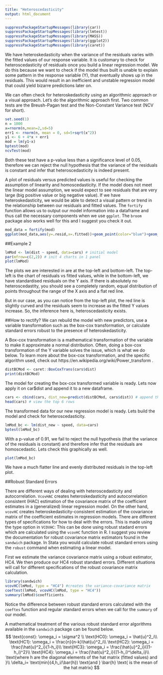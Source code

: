 ```yaml
---
title: "Heteroscedasticity"
output: html_document
---
```

```r
suppressPackageStartupMessages(library(car))
suppressPackageStartupMessages(library(lmtest))
suppressPackageStartupMessages(library(MASS))
suppressPackageStartupMessages(library(ggplot2))
suppressPackageStartupMessages(library(caret))
```

We have heteroskedasticity when the variance of the residuals varies with the fitted values of our response variable. It is customary to check for heteroscedasticity of residuals once you build a linear regression model. We do this because we want to check if the model thus built is unable to explain some pattern in the response variable (Y), that eventually shows up in the residuals. This would result in an inefficient and unstable regression model that could yield bizarre predictions later on. 

We can often check for heteroskedasticity using an algorithmic approach or a visual approach. Let's do the algorithmic approach first. Two common tests are the Breush-Pagan test and the Non-Constant Variance test (NCV for short). 
```r
set.seed(1)
n = 1000
x=rnorm(n,mean=2,sd=5)
err1 <- rnorm(n, mean = 0, sd=5+sqrt(x^2))
y1 <- 6 + 4*x + err1
mod = lm(y1~x)
bptest(mod)
ncvTest(mod)
```

Both these test have a p-value less than a significance level of 0.05, therefore we can reject the null hypothesis that the variance of the residuals is constant and infer that heteroscedasticity is indeed present.

A plot of residuals versus predicted values is useful for checking the assumption of linearity and homoscedasticity. If the model does not meet the linear model assumption, we would expect to see residuals that are very large (big positive value or big negative value). If we have heteroskedasticity, we would be able to detect a visual pattern or trend in the relationship between our residuals and fitted values. The `fortify` function allows us to output our model information into a dataframe and thus call the necessary components when we use `ggplot`. The `broom` package also works well for this and I suggest you check it out.

```r
mod_data = fortify(mod)
ggplot(mod_data,aes(y=.resid,x=.fitted))+geom_point(color="blue")+geom_hline(yintercept = 0)
```

##Example 2

```r
lmMod <- lm(dist ~ speed, data=cars) # initial model
par(mfrow=c(2,2)) # init 4 charts in 1 panel
plot(lmMod)
```

The plots we are interested in are at the top-left and bottom-left. The top-left is the chart of residuals vs fitted values, while in the bottom-left, we have standardised residuals on the Y axis. If there is absolutely no heteroscedastity, you should see a completely random, equal distribution of points throughout the range of the X axis and a flat red line.

But in our case, as you can notice from the top-left plot, the red line is slightly curved and the residuals seem to increase as the fitted Y values increase. So, the inference here is, heteroscedasticity exists.

##How to rectify?
We can rebuild the model with new predictors, use a variable transformation such as the box-cox transformation, or calculate standard errors robust to the presence of heteroskedasticity. 

A Box-cox transformation is a mathematical transformation of the variable to make it approximate a normal distribution. Often, doing a box-cox transformation of the Y variable solves the issue, which is what we do below. To learn more about the box-cox transformation, and the specific algorithm used, check out https://en.wikipedia.org/wiki/Power_transform .
```r
distBCMod <- caret::BoxCoxTrans(cars$dist)
print(distBCMod)
```
The model for creating the box-cox transformed variable is ready. Lets now apply it on car$dist and append it to a new dataframe.

```r
cars <- cbind(cars, dist_new=predict(distBCMod, cars$dist)) # append the transformed variable to cars
head(cars) # view the top 6 rows
```

The transformed data for our new regression model is ready. Lets build the model and check for heteroscedasticity.

```r
lmMod_bc <- lm(dist_new ~ speed, data=cars)
bptest(lmMod_bc)
```

With a p-value of 0.91, we fail to reject the null hypothesis (that the variance of the residuals is constant) and therefore infer that the residuals are homoscedastic. Lets check this graphically as well.
```r
plot(lmMod_bc)
```

We have a much flatter line and evenly distributed residuals in the top-left plot.

##Robust Standard Errors

There are different ways of dealing with heteroscedasticity and autocorrelation. `VcovHAC` creates heteroskedasticity and autocorrelation consistent (HAC) estimation of the covariance matrix of the coefficient estimates in a (generalized) linear regression model. On the other hand, `vcovHC` creates heteroskedasticity-consistent estimation of the covariance matrix of the coefficient estimates in regression models. There are different types of specifications for how to deal with the errors. This is made using the type option in `VCOVHC`:
This can be done using robust stadard errors which are calculated using the `vcovHC` function in R. I suggest you review the documentation for robust covariance matrix estimators found in the `sandwich` package. In Stata you would calculate robust standard errors using the `robust` command when estimating a linear model. 

First we estimate the variance covariance matrix using a robust estimator, HC4. We then produce our HC4 robust standard errors. Different situations will call for different specifications of the robust covariance matrix calculation. 
```r
library(sandwich)
vcovHC(lmMod, type = "HC4") #creates the variance-covariance matrix
coeftest(lmMod, vcovHC(lmMod, type = "HC4"))
summary(lmMod)$coefficients
```
Notice the difference between robust standard errors calculated with the `coeftes` function and regular standard errors when we call for the `summary` of our model.

A mathematical treatment of the various robust standard error algorithms available in the `sandwich` package can be found below.
$$
\text{const}: \omega_i = \sigma^2 \\
\text{HC0}: \omega_i = \hat{u}^2_i\\
\text{HC1}: \omega_i = \frac{n}{n-k}\hat{u}^2_i\\
\text{HC2}: \omega_i = \frac{\hat{u}^2_i}{1-h_i}\\
\text{HC3}: \omega_i = \frac{\hat{u}^2_i}{(1-h_i)^2}\\
\text{HC4}: \omega_i = \frac{\hat{u}^2_i}{(1-h_i)^\delta_i}\\
\text{where h are the diagonal elements of the hat matrix (fitted values) and }\\
\delta_i= \text{min}(4,h_i/\bar{h}) \text{and } \bar{h} \text{ is the mean of the hat matrix}
$$






